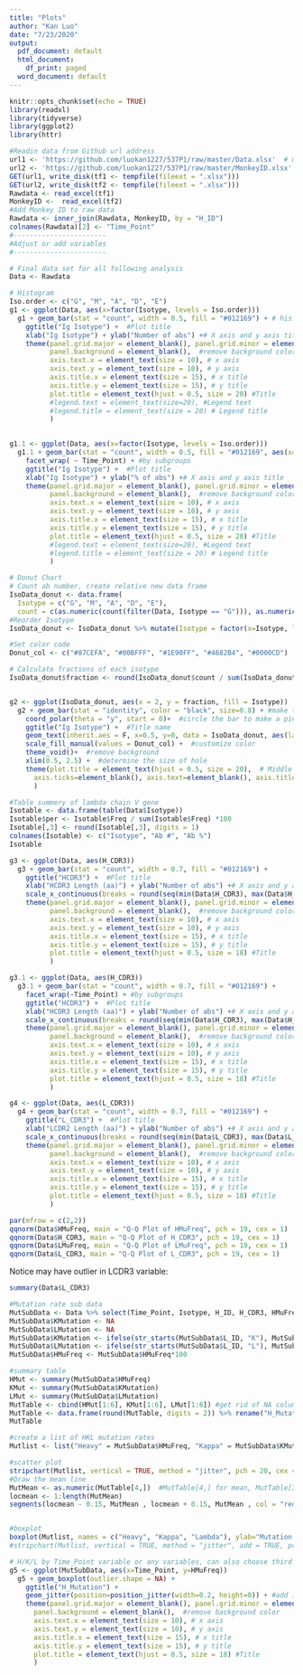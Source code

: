 ```yaml
---
title: "Plots"
author: "Kan Luo"
date: "7/23/2020"
output:
  pdf_document: default
  html_document:
    df_print: paged
  word_document: default
---
```


```r
knitr::opts_chunk$set(echo = TRUE)
library(readxl)
library(tidyverse)
library(ggplot2)
library(httr)
```

```r
#Readin data from Github url address
url1 <- 'https://github.com/luokan1227/537P1/raw/master/Data.xlsx'  # main data
url2 <- 'https://github.com/luokan1227/537P1/raw/master/MonkeyID.xlsx'  # Monkey ID
GET(url1, write_disk(tf1 <- tempfile(fileext = ".xlsx")))
GET(url2, write_disk(tf2 <- tempfile(fileext = ".xlsx")))
Rawdata <- read_excel(tf1)
MonkeyID <-  read_excel(tf2)
#Add Monkey ID to raw data
Rawdata <- inner_join(Rawdata, MonkeyID, by = "H_ID")
colnames(Rawdata)[2] <- "Time_Point"
#-----------------------
#Adjust or add variables
#-----------------------

# Final data set for all following analysis
Data <- Rawdata

```


```r


# Histogram 
Iso.order <- c("G", "M", "A", "D", "E") 
g1 <- ggplot(Data, aes(x=factor(Isotype, levels = Iso.order))) 
  g1 + geom_bar(stat = "count", width = 0.5, fill = "#012169") + # his plot
    ggtitle("Ig Isotype") +  #Plot title
    xlab("Ig Isotype") + ylab("Number of abs") +# X axis and y axis title
    theme(panel.grid.major = element_blank(), panel.grid.minor = element_blank(),  #remove background grid
          panel.background = element_blank(),  #remove background color
          axis.text.x = element_text(size = 10), # x axis 
          axis.text.y = element_text(size = 10), # y axis 
          axis.title.x = element_text(size = 15), # x title 
          axis.title.y = element_text(size = 15), # y title
          plot.title = element_text(hjust = 0.5, size = 20) #Title
          #legend.text = element_text(size=20), #Legend text
          #legend.title = element_text(size = 20) # Legend title
          )
  

g1.1 <- ggplot(Data, aes(x=factor(Isotype, levels = Iso.order))) 
  g1.1 + geom_bar(stat = "count", width = 0.5, fill = "#012169", aes(x=factor(Isotype, levels = Iso.order), y=..prop.., group=1)) + # his plot
    facet_wrap( ~ Time_Point) + #by subgroups
    ggtitle("Ig Isotype") +  #Plot title
    xlab("Ig Isotype") + ylab("% of abs") +# X axis and y axis title
    theme(panel.grid.major = element_blank(), panel.grid.minor = element_blank(),  #remove background grid
          panel.background = element_blank(),  #remove background color
          axis.text.x = element_text(size = 10), # x axis 
          axis.text.y = element_text(size = 10), # y axis 
          axis.title.x = element_text(size = 15), # x title 
          axis.title.y = element_text(size = 15), # y title
          plot.title = element_text(hjust = 0.5, size = 20) #Title
          #legend.text = element_text(size=20), #Legend text
          #legend.title = element_text(size = 20) # Legend title
          )

# Donut Chart
# Count ab number, create relative new data frame
IsoData_donut <- data.frame(
  Isotype = c("G", "M", "A", "D", "E"),
  count = c(as.numeric(count(filter(Data, Isotype == "G"))), as.numeric(count(filter(Data, Isotype == "M"))), as.numeric(count(filter(Data, Isotype == "A"))), as.numeric(count(filter(Data, Isotype == "D"))), as.numeric(count(filter(Data, Isotype == "E")))))
#Reorder Isotype
IsoData_donut <- IsoData_donut %>% mutate(Isotype = factor(x=Isotype, levels = Iso.order))

#Set color code
Donut_col <- c("#87CEFA", "#00BFFF", "#1E90FF", "#4682B4", "#0000CD")

# Calculate fractions of each isotype
IsoData_donut$fraction <- round(IsoData_donut$count / sum(IsoData_donut$count) *100, digits = 1)


g2 <- ggplot(IsoData_donut, aes(x = 2, y = fraction, fill = Isotype)) 
  g2 + geom_bar(stat = "identity", color = "black", size=0.8) + #make the bar 
    coord_polar(theta = "y", start = 0)+  #circle the bar to make a pie chart
    ggtitle("Ig Isotype") +  #Title name
    geom_text(inherit.aes = F, x=0.5, y=0, data = IsoData_donut, aes(label=paste0(sum(count))), size=12)+  #Middle number of antibody value
    scale_fill_manual(values = Donut_col) +  #customize color
    theme_void()+  #remove background
    xlim(0.5, 2.5) +  #determine the size of hole
    theme(plot.title = element_text(hjust = 0.5, size = 20),  # Middle title, and size
      axis.ticks=element_blank(), axis.text=element_blank(), axis.title=element_blank()
      )

#Table summery of lambda chain V gene
Isotable <- data.frame(table(Data$Isotype))
Isotable$per <- Isotable$Freq / sum(Isotable$Freq) *100
Isotable[,3] <- round(Isotable[,3], digits = 1)
colnames(Isotable) <- c("Isotype", "Ab #", "Ab %")
Isotable

```


```r
g3 <- ggplot(Data, aes(H_CDR3))
  g3 + geom_bar(stat = "count", width = 0.7, fill = "#012169") +
    ggtitle("HCDR3") +  #Plot title
    xlab("HCDR3 Length (aa)") + ylab("Number of abs") +# X axis and y axis title
    scale_x_continuous(breaks = round(seq(min(Data$H_CDR3), max(Data$H_CDR3), by = 1),1)) + 
    theme(panel.grid.major = element_blank(), panel.grid.minor = element_blank(),  #remove background grid
          panel.background = element_blank(),  #remove background color
          axis.text.x = element_text(size = 10), # x axis 
          axis.text.y = element_text(size = 10), # y axis 
          axis.title.x = element_text(size = 15), # x title 
          axis.title.y = element_text(size = 15), # y title
          plot.title = element_text(hjust = 0.5, size = 18) #Title
          )

g3.1 <- ggplot(Data, aes(H_CDR3))
  g3.1 + geom_bar(stat = "count", width = 0.7, fill = "#012169") +
    facet_wrap(~Time_Point) + #by subgroups
    ggtitle("HCDR3") +  #Plot title
    xlab("HCDR3 Length (aa)") + ylab("Number of abs") +# X axis and y axis title
    scale_x_continuous(breaks = round(seq(min(Data$H_CDR3), max(Data$H_CDR3), by = 1),1)) + 
    theme(panel.grid.major = element_blank(), panel.grid.minor = element_blank(),  #remove background grid
          panel.background = element_blank(),  #remove background color
          axis.text.x = element_text(size = 10), # x axis 
          axis.text.y = element_text(size = 10), # y axis 
          axis.title.x = element_text(size = 15), # x title 
          axis.title.y = element_text(size = 15), # y title
          plot.title = element_text(hjust = 0.5, size = 18) #Title
          )

g4 <- ggplot(Data, aes(L_CDR3))
  g4 + geom_bar(stat = "count", width = 0.7, fill = "#012169") +
    ggtitle("L_CDR3") +  #Plot title
    xlab("LCDR2 Length (aa)") + ylab("Number of abs") +# X axis and y axis title
    scale_x_continuous(breaks = round(seq(min(Data$L_CDR3), max(Data$L_CDR3), by = 1),1)) + 
    theme(panel.grid.major = element_blank(), panel.grid.minor = element_blank(),  #remove background grid
          panel.background = element_blank(),  #remove background color
          axis.text.x = element_text(size = 10), # x axis 
          axis.text.y = element_text(size = 10), # y axis 
          axis.title.x = element_text(size = 15), # x title 
          axis.title.y = element_text(size = 15), # y title
          plot.title = element_text(hjust = 0.5, size = 18) #Title
          )

par(mfrow = c(2,2))
qqnorm(Data$HMuFreq, main = "Q-Q Plot of HMuFreq", pch = 19, cex = 1)
qqnorm(Data$H_CDR3, main = "Q-Q Plot of H_CDR3", pch = 19, cex = 1)
qqnorm(Data$LMuFreq, main = "Q-Q Plot of LMuFreq", pch = 19, cex = 1)
qqnorm(Data$L_CDR3, main = "Q-Q Plot of L_CDR3", pch = 19, cex = 1)

```

Notice may have outlier in LCDR3 variable: 

```r
summary(Data$L_CDR3)


```


```r
#Mutation rate sub data
MutSubData <- Data %>% select(Time_Point, Isotype, H_ID, H_CDR3, HMuFreq, L_ID, L_CDR3, LMuFreq)
MutSubData$KMutation <- NA
MutSubData$LMutation <- NA
MutSubData$KMutation <- ifelse(str_starts(MutSubData$L_ID, "K"), MutSubData$LMuFreq*100, NA)
MutSubData$LMutation <- ifelse(str_starts(MutSubData$L_ID, "L"), MutSubData$LMuFreq*100, NA)
MutSubData$HMuFreq <- MutSubData$HMuFreq*100

#summary table
HMut <- summary(MutSubData$HMuFreq)
KMut <- summary(MutSubData$KMutation)
LMut <- summary(MutSubData$LMutation)
MutTable <- cbind(HMut[1:6], KMut[1:6], LMut[1:6]) #get rid of NA column by just choose col 1:6
MutTable <- data.frame(round(MutTable, digits = 2)) %>% rename("H_Mutation%" = X1, "K_Mutation%" = X2, "L_Mutation%" = X3)
MutTable

#create a list of HKL mutation rates
Mutlist <- list("Heavy" = MutSubData$HMuFreq, "Kappa" = MutSubData$KMutation, "Lambda" = MutSubData$LMutation)

#scatter plot
stripchart(Mutlist, vertical = TRUE, method = "jitter", pch = 20, cex = 0.6, col = "#012169", ylab = "Mutation rate (%)", main = "H/K/L mutation rate")
#Draw the mean line 
MutMean <- as.numeric(MutTable[4,])  #MutTable[4,] for mean, MutTable[3,] for median
locmean <- 1:length(MutMean)
segments(locmean - 0.15, MutMean , locmean + 0.15, MutMean , col = "red", lwd = 2)


#boxplot
boxplot(Mutlist, names = c("Heavy", "Kappa", "Lambda"), ylab="Mutation rate (%)", main = "H/K/L mutation rate")
#stripchart(Mutlist, vertical = TRUE, method = "jitter", add = TRUE, pch = 20, col = "#012169") # choose overlay points or not

# H/K/L by Time_Point variable or any variables, can also choose third variable if wanted
g5 <- ggplot(MutSubData, aes(x=Time_Point, y=HMuFreq)) 
  g5 + geom_boxplot(outlier.shape = NA) +
    ggtitle("H_Mutation") +
    geom_jitter(position=position_jitter(width=0.2, height=0)) + #add individual points
    theme(panel.grid.major = element_blank(), panel.grid.minor = element_blank(),  #remove background grid
      panel.background = element_blank(),  #remove background color
      axis.text.x = element_text(size = 10), # x axis 
      axis.text.y = element_text(size = 10), # y axis 
      axis.title.x = element_text(size = 15), # x title 
      axis.title.y = element_text(size = 15), # y title
      plot.title = element_text(hjust = 0.5, size = 18) #Title
      )

```







